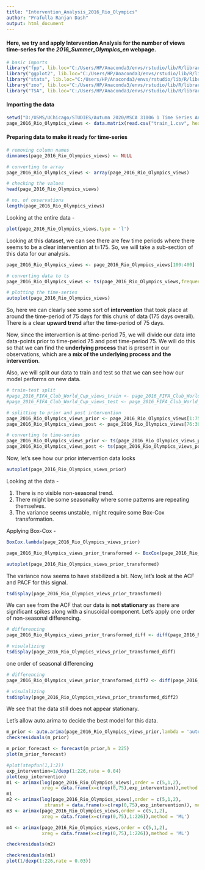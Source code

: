 ```yaml
---
title: "Intervention_Analysis_2016_Rio_Olympics"
author: "Prafulla Ranjan Dash"
output: html_document
---
```


#### Here, we try and apply Intervention Analysis for the number of views time-series for the *2016_Summer_Olympics_en* webpage.

```r
# basic imports
library("fpp", lib.loc="C:/Users/HP/Anaconda3/envs/rstudio/lib/R/library")
library("ggplot2", lib.loc="C:/Users/HP/Anaconda3/envs/rstudio/lib/R/library")
library("stats", lib.loc="C:/Users/HP/Anaconda3/envs/rstudio/lib/R/library")
library("zoo", lib.loc="C:/Users/HP/Anaconda3/envs/rstudio/lib/R/library")
library("TSA", lib.loc="C:/Users/HP/Anaconda3/envs/rstudio/lib/R/library")
```

#### Importing the data

```r
setwd("D:/USMS/UChicago/STUDIES/Autumn 2020/MSCA 31006 1 Time Series Analysis and Forecasting/Final Project/Data")
page_2016_Rio_Olympics_views <- data.matrix(read.csv("train_1.csv", header = TRUE, row.names = 1,sep = ",",nrows = 1,skip = 12186))
```

#### Preparing data to make it ready for time-series

```r
# removing column names
dimnames(page_2016_Rio_Olympics_views) <- NULL

# converting to array
page_2016_Rio_Olympics_views <- array(page_2016_Rio_Olympics_views)

# checking the values
head(page_2016_Rio_Olympics_views)

# no. of ovservations
length(page_2016_Rio_Olympics_views)
```

Looking at the entire data - 

```r
plot(page_2016_Rio_Olympics_views,type = 'l')
```

Looking at this dataset, we can see there are few time periods where there seems to be a clear intervention at t=175. So, we will take a sub-section of this data for our analysis.

```r
page_2016_Rio_Olympics_views <- page_2016_Rio_Olympics_views[100:400]

# converting data to ts
page_2016_Rio_Olympics_views <- ts(page_2016_Rio_Olympics_views,frequency = 1)

# plotting the time-series
autoplot(page_2016_Rio_Olympics_views)
```

So, here we can clearly see some sort of **intervention** that took place at around the time-period of 75 days for this chunk of data (175 days overall). There is a clear **upward trend** after the time-period of 75 days. 

Now, since the intervention is at time-period 75, we will divide our data into data-points prior to time-period 75 and post time-period 75. We will do this so that we can find the **underlying process** that is present in our observations, which are a **mix of the underlying process and the intervention**.

Also, we will split our data to train and test so that we can see how our model performs on new data.

```r
# train-test split
#page_2016_FIFA_Club_World_Cup_views_train <- page_2016_FIFA_Club_World_Cup_views[1:340]
#page_2016_FIFA_Club_World_Cup_views_test <- page_2016_FIFA_Club_World_Cup_views[341:350]

# splitting to prior and post intervention
page_2016_Rio_Olympics_views_prior <- page_2016_Rio_Olympics_views[1:75]
page_2016_Rio_Olympics_views_post <- page_2016_Rio_Olympics_views[76:300]

# converting to time-series
page_2016_Rio_Olympics_views_prior <- ts(page_2016_Rio_Olympics_views_prior)
page_2016_Rio_Olympics_views_post <- ts(page_2016_Rio_Olympics_views_post)
```

Now, let's see how our prior intervention data looks

```r
autoplot(page_2016_Rio_Olympics_views_prior)
```


Looking at the data - 

1. There is no visible non-seasonal trend.  
2. There might be some seasonality where some patterns are repeating themselves.
3. The variance seems unstable, might require some Box-Cox transformation.

Applying Box-Cox - 

```r
BoxCox.lambda(page_2016_Rio_Olympics_views_prior)

page_2016_Rio_Olympics_views_prior_transformed <- BoxCox(page_2016_Rio_Olympics_views_prior,lambda = -0.6576963)

autoplot(page_2016_Rio_Olympics_views_prior_transformed)
```

The variance now seems to have stabilized a bit. Now, let's look at the ACF and PACF for this signal.

```r
tsdisplay(page_2016_Rio_Olympics_views_prior_transformed)
```

We can see from the ACF that our data is **not stationary** as there are significant spikes along with a sinusoidal component. Let's apply one order of non-seasonal differencing.

```r
# differencing
page_2016_Rio_Olympics_views_prior_transformed_diff <- diff(page_2016_Rio_Olympics_views_prior_transformed)

# visulalizing
tsdisplay(page_2016_Rio_Olympics_views_prior_transformed_diff)
```

one order of seasonal differencing


```r
# differencing
page_2016_Rio_Olympics_views_prior_transformed_diff2 <- diff(page_2016_Rio_Olympics_views_prior_transformed_diff,lag = 7)

# visulalizing
tsdisplay(page_2016_Rio_Olympics_views_prior_transformed_diff2)
```


We see that the data still does not appear stationary.

Let's allow auto.arima to decide the best model for this data.

```r
m_prior <- auto.arima(page_2016_Rio_Olympics_views_prior,lambda = 'auto')
checkresiduals(m_prior)
```

```r
m_prior_forecast <- forecast(m_prior,h = 225)
plot(m_prior_forecast)
```

```r
#plot(stepfun(1,1:2))
exp_intervention=1/dexp(1:226,rate = 0.04)
plot(exp_intervention)
m1 <- arimax(log(page_2016_Rio_Olympics_views),order = c(5,1,2),
             xreg = data.frame(x=c(rep(0,75),exp_intervention)),method = 'ML')
m1
m2 <- arimax(log(page_2016_Rio_Olympics_views),order = c(5,1,2),
              xtransf = data.frame(x=c(rep(0,75),exp_intervention)), method = 'ML')
m3 <- arimax(page_2016_Rio_Olympics_views,order = c(5,1,2),
             xreg = data.frame(x=c(rep(0,75),1:226)),method = 'ML')

m4 <- arimax(page_2016_Rio_Olympics_views,order = c(5,1,2),
             xreg = data.frame(x=c(rep(0,75),1:226)),method = 'ML')

checkresiduals(m2)
```

```r
checkresiduals(m1)
plot(1/dexp(1:226,rate = 0.03))
```
